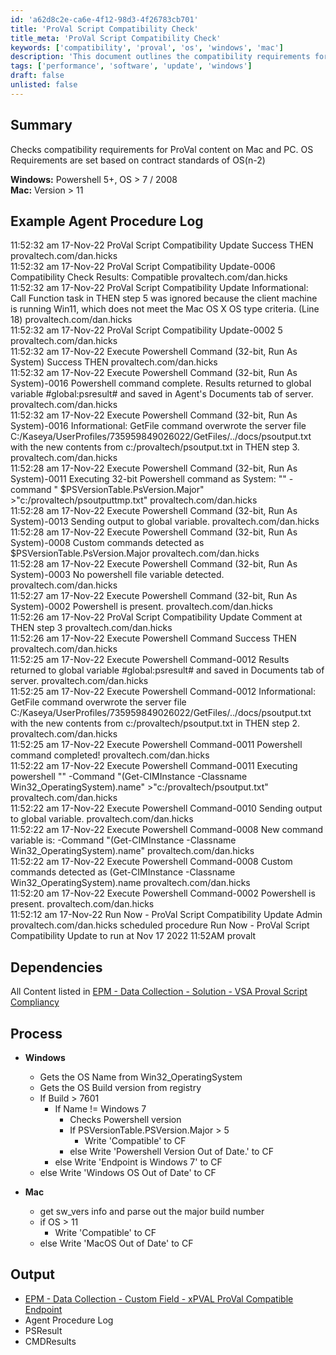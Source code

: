 ```yaml
---
id: 'a62d8c2e-ca6e-4f12-98d3-4f26783cb701'
title: 'ProVal Script Compatibility Check'
title_meta: 'ProVal Script Compatibility Check'
keywords: ['compatibility', 'proval', 'os', 'windows', 'mac']
description: 'This document outlines the compatibility requirements for ProVal content on Mac and PC, detailing the necessary OS versions and Powershell requirements for successful execution. It includes example logs from agent procedures, dependencies, and the processing steps involved in determining compatibility.'
tags: ['performance', 'software', 'update', 'windows']
draft: false
unlisted: false
---
```

## Summary

Checks compatibility requirements for ProVal content on Mac and PC. OS Requirements are set based on contract standards of OS(n-2)

**Windows:** Powershell 5+, OS > 7 / 2008  
**Mac:** Version > 11

## Example Agent Procedure Log

11:52:32 am 17-Nov-22   ProVal Script Compatibility Update   Success THEN   provaltech.com/dan.hicks  
11:52:32 am 17-Nov-22   ProVal Script Compatibility Update-0006   Compatibility Check Results: Compatible   provaltech.com/dan.hicks  
11:52:32 am 17-Nov-22   ProVal Script Compatibility Update   Informational: Call Function task in THEN step 5 was ignored because the client machine is running Win11, which does not meet the Mac OS X OS type criteria. (Line 18)   provaltech.com/dan.hicks  
11:52:32 am 17-Nov-22   ProVal Script Compatibility Update-0002   5   provaltech.com/dan.hicks  
11:52:32 am 17-Nov-22   Execute Powershell Command (32-bit, Run As System)   Success THEN   provaltech.com/dan.hicks  
11:52:32 am 17-Nov-22   Execute Powershell Command (32-bit, Run As System)-0016   Powershell command complete. Results returned to global variable #global:psresult# and saved in Agent's Documents tab of server.   provaltech.com/dan.hicks  
11:52:32 am 17-Nov-22   Execute Powershell Command (32-bit, Run As System)-0016   Informational: GetFile command overwrote the server file C:/Kaseya/UserProfiles/735959849026022/GetFiles/../docs/psoutput.txt with the new contents from c:/provaltech/psoutput.txt in THEN step 3.   provaltech.com/dan.hicks  
11:52:28 am 17-Nov-22   Execute Powershell Command (32-bit, Run As System)-0011   Executing 32-bit Powershell command as System: "" -command " $PSVersionTable.PsVersion.Major" >"c:/provaltech/psoutputtmp.txt"   provaltech.com/dan.hicks  
11:52:28 am 17-Nov-22   Execute Powershell Command (32-bit, Run As System)-0013   Sending output to global variable.   provaltech.com/dan.hicks  
11:52:28 am 17-Nov-22   Execute Powershell Command (32-bit, Run As System)-0008   Custom commands detected as $PSVersionTable.PsVersion.Major   provaltech.com/dan.hicks  
11:52:28 am 17-Nov-22   Execute Powershell Command (32-bit, Run As System)-0003   No powershell file variable detected.   provaltech.com/dan.hicks  
11:52:27 am 17-Nov-22   Execute Powershell Command (32-bit, Run As System)-0002   Powershell is present.   provaltech.com/dan.hicks  
11:52:26 am 17-Nov-22   ProVal Script Compatibility Update   Comment at THEN step 3   provaltech.com/dan.hicks  
11:52:26 am 17-Nov-22   Execute Powershell Command   Success THEN   provaltech.com/dan.hicks  
11:52:25 am 17-Nov-22   Execute Powershell Command-0012   Results returned to global variable #global:psresult# and saved in Documents tab of server.   provaltech.com/dan.hicks  
11:52:25 am 17-Nov-22   Execute Powershell Command-0012   Informational: GetFile command overwrote the server file C:/Kaseya/UserProfiles/735959849026022/GetFiles/../docs/psoutput.txt with the new contents from c:/provaltech/psoutput.txt in THEN step 2.   provaltech.com/dan.hicks  
11:52:25 am 17-Nov-22   Execute Powershell Command-0011   Powershell command completed!   provaltech.com/dan.hicks  
11:52:22 am 17-Nov-22   Execute Powershell Command-0011   Executing powershell "" -Command "(Get-CIMInstance -Classname Win32_OperatingSystem).name" >"c:/provaltech/psoutput.txt"   provaltech.com/dan.hicks  
11:52:22 am 17-Nov-22   Execute Powershell Command-0010   Sending output to global variable.   provaltech.com/dan.hicks  
11:52:22 am 17-Nov-22   Execute Powershell Command-0008   New command variable is: -Command "(Get-CIMInstance -Classname Win32_OperatingSystem).name"   provaltech.com/dan.hicks  
11:52:22 am 17-Nov-22   Execute Powershell Command-0008   Custom commands detected as (Get-CIMInstance -Classname Win32_OperatingSystem).name   provaltech.com/dan.hicks  
11:52:20 am 17-Nov-22   Execute Powershell Command-0002   Powershell is present.   provaltech.com/dan.hicks  
11:52:12 am 17-Nov-22   Run Now - ProVal Script Compatibility Update   Admin provaltech.com/dan.hicks scheduled procedure Run Now - ProVal Script Compatibility Update to run at Nov 17 2022 11:52AM   provalt

## Dependencies

All Content listed in [EPM - Data Collection - Solution - VSA Proval Script Compliancy](https://proval.itglue.com/DOC-5078775-11409315) 

## Process

- **Windows**
  - Gets the OS Name from Win32_OperatingSystem
  - Gets the OS Build version from registry
  - If Build > 7601
    - If Name != Windows 7
      - Checks Powershell version
      - If PSVersionTable.PSVersion.Major > 5
        - Write 'Compatible' to CF
      - else Write 'Powershell Version Out of Date.' to CF
    - else Write 'Endpoint is Windows 7' to CF
  - else Write 'Windows OS Out of Date' to CF

- **Mac**
  - get sw_vers info and parse out the major build number
  - if OS > 11
    - Write 'Compatible' to CF
  - else Write 'MacOS Out of Date' to CF

## Output

- [EPM - Data Collection - Custom Field - xPVAL ProVal Compatible Endpoint](https://proval.itglue.com/DOC-5078775-11409312) 
- Agent Procedure Log
- PSResult
- CMDResults












